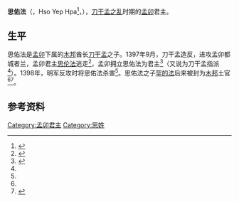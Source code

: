 {{Infobox royalty
| name = 思佑法
| image =
| caption =
| succession = [[孟卯|孟卯]]君主
| reign = 1397年－1398年
| successor = [[思伦法|思伦法]]
| issue = [[罕的法|罕的法]]
| house =
| father =
| mother =
| birth_date = 
| birth_place =
| death_date = 1398年
| death_place = [[孟卯|孟卯]]
| date of burial =
| place of burial =
| religion = 
}}
{{Tai Le characters}}
'''思佑法'''（{{lang-tdd|ᥔᥫᥴ ᥕᥥᥙᥱ ᥜᥣᥳ}}，Hso Yep Hpa<ref name="James George Scott">{{cite journal |author={{le|詹姆斯·乔治·斯科特|James George Scott|Sir James George Scott}} |title=Hsenwi State Chronicle |url=https://www.burmalibrary.org/en/hhsenwi-state-chronicle |journal=[[卫报|The Guardian]] |publisher=Online Burma/Myanmar Library |date=1967 |access-date=2020-09-19 |archive-date=2021-06-14 |archive-url=https://web.archive.org/web/20210614084011/https://www.burmalibrary.org/en/hhsenwi-state-chronicle |dead-url=no }}</ref>，{{bd|||1398年|}}），[[刀干孟之乱|刀干孟之乱]]时期的[[孟卯|孟卯]]君主。

==生平==

思佑法是[[孟卯|孟卯]]下属的[[木邦|木邦]]酋长[[刀干孟|刀干孟]]之子。1397年9月，刀干孟造反，进攻孟卯都城者兰，孟卯君主[[思伦法|思伦法]]逃走<ref>{{cite book |author=张洪 |title=南夷书 |quote=刀干孟遂连结各处以叛攻宣慰司拔之思伦法走金齿限潞江不得渡栖于高良工山 }}</ref>，孟卯拥立思佑法为君主<ref name="龚肃政">{{cite book |author1=龚肃政 译 |author2=杨永生 注 |title=勐果占璧及勐卯古代诸王史 |location=[[昆明市|昆明]] |publisher=[[云南民族出版社|云南民族出版社]] |date=1988 |isbn=7-5367-0352-X }}</ref>{{rp|93}}（又说为刀干孟指派<ref name="James George Scott"/>）。1398年，明军反攻时将思佑法杀害<ref name="龚肃政"/>{{rp|95}}。思佑法之子[[罕的法|罕的法]]后来被封为[[木邦|木邦]]土官<ref name="龚肃政"/>{{rp|97}}<ref>{{cite book |title=大明太宗文皇帝实录卷之十五 |quote=（洪武三十五年十二月丙辰）设云南孟养木邦孟定三府威远镇沅二州以土官头目刀木旦为孟养知府罕的法为木邦知府刀浑立为孟定知府刀算党为威远知州千夫长刀平为镇沅知州 }}</ref>。

==参考资料==
{{reflist}}

{{start box}}
{{succession box|title=[[孟卯|孟卯]]君主|years=1397年－1398年|before=[[思伦法|思伦法]]|after=[[思伦法|思伦法]]}}
{{end box}}

{{傣掸诸邦君主}}

[[Category:孟卯君主|Category:孟卯君主]]
[[Category:思姓|Category:思姓]]